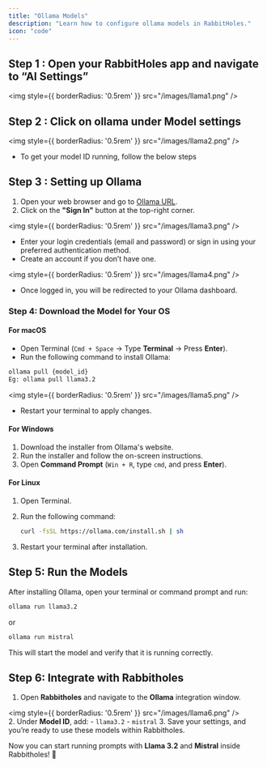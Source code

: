 ```yaml
---
title: "Ollama Models"
description: "Learn how to configure ollama models in RabbitHoles."
icon: "code"
---
```


## Step 1 : Open your RabbitHoles app and navigate to “AI Settings”

<img
  style={{ borderRadius: '0.5rem' }}
  src="/images/llama1.png"
/>
## Step 2 : Click on ollama under Model settings

<img
  style={{ borderRadius: '0.5rem' }}
  src="/images/llama2.png"
/>
- To get your model ID running, follow the below steps

## Step 3 : Setting up Ollama

1. Open your web browser and go to [Ollama URL](https://www.ollama.com/).
2. Click on the **"Sign In"** button at the top-right corner.

<img
  style={{ borderRadius: '0.5rem' }}
  src="/images/llama3.png"
/>
- Enter your login credentials (email and password) or sign in using your preferred authentication method.
- Create an account if you don’t have one.

<img
  style={{ borderRadius: '0.5rem' }}
  src="/images/llama4.png"
/>
- Once logged in, you will be redirected to your Ollama dashboard.

### Step 4: Download the Model for Your OS

#### For macOS

- Open Terminal (`Cmd + Space` → Type **Terminal** → Press **Enter**).
- Run the following command to install Ollama:

```bash
ollama pull {model_id}
Eg: ollama pull llama3.2
```

<img
  style={{ borderRadius: '0.5rem' }}
  src="/images/llama5.png"
/>
- Restart your terminal to apply changes.

#### **For Windows**

1. Download the installer from Ollama's website.
2. Run the installer and follow the on-screen instructions.
3. Open **Command Prompt** (`Win + R`, type `cmd`, and press **Enter**).

#### **For Linux**

1. Open Terminal.
2. Run the following command:
    
    ```bash
    curl -fsSL https://ollama.com/install.sh | sh
    ```
    
3. Restart your terminal after installation.

## **Step 5: Run the Models**

After installing Ollama, open your terminal or command prompt and run:

```bash
ollama run llama3.2
```

or

```bash
ollama run mistral
```

This will start the model and verify that it is running correctly.

## **Step 6: Integrate with Rabbitholes**

1. Open **Rabbitholes** and navigate to the **Ollama** integration window.
    
<img
  style={{ borderRadius: '0.5rem' }}
  src="/images/llama6.png"
/>    
2. Under **Model ID**, add:
    - `llama3.2`
    - `mistral`
3. Save your settings, and you’re ready to use these models within Rabbitholes.

Now you can start running prompts with **Llama 3.2** and **Mistral** inside Rabbitholes! 🚀
